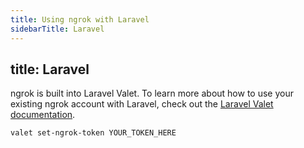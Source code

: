 ```yaml
---
title: Using ngrok with Laravel
sidebarTitle: Laravel
---
```


title: Laravel
---


ngrok is built into Laravel Valet. To learn more about how to use your existing ngrok account with Laravel, check out the [Laravel Valet documentation](https://laravel.com/docs/11.x/valet#sharing-sites-via-ngrok).

```bash
valet set-ngrok-token YOUR_TOKEN_HERE
```

